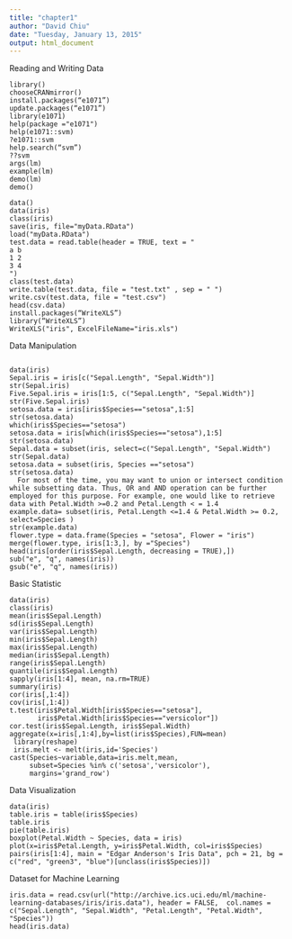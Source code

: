 ```yaml
---
title: "chapter1"
author: "David Chiu"
date: "Tuesday, January 13, 2015"
output: html_document
---
```


Reading and Writing Data
```
library()
chooseCRANmirror()
install.packages(“e1071”)
update.packages(“e1071”)
library(e1071)
help(package ="e1071")
help(e1071::svm)
?e1071::svm
help.search(“svm”)
??svm
args(lm)
example(lm)
demo(lm)
demo()

data()
data(iris)
class(iris)
save(iris, file="myData.RData")
load("myData.RData")
test.data = read.table(header = TRUE, text = "
a b
1 2
3 4
")
class(test.data)
write.table(test.data, file = "test.txt" , sep = " ")
write.csv(test.data, file = "test.csv")
head(csv.data)
install.packages(“WriteXLS”)
library(“WriteXLS”)
WriteXLS("iris", ExcelFileName="iris.xls")
```
Data Manipulation
```

data(iris)
Sepal.iris = iris[c("Sepal.Length", "Sepal.Width")]
str(Sepal.iris)
Five.Sepal.iris = iris[1:5, c("Sepal.Length", "Sepal.Width")]
str(Five.Sepal.iris)
setosa.data = iris[iris$Species=="setosa",1:5]
str(setosa.data)
which(iris$Species=="setosa")
setosa.data = iris[which(iris$Species=="setosa"),1:5]
str(setosa.data)
Sepal.data = subset(iris, select=c("Sepal.Length", "Sepal.Width")
str(Sepal.data)
setosa.data = subset(iris, Species =="setosa")
str(setosa.data)
  For most of the time, you may want to union or intersect condition while subsetting data. Thus, OR and AND operation can be further employed for this purpose. For example, one would like to retrieve data with Petal.Width >=0.2 and Petal.Length < = 1.4
example.data= subset(iris, Petal.Length <=1.4 & Petal.Width >= 0.2, select=Species )
str(example.data)
flower.type = data.frame(Species = "setosa", Flower = "iris")
merge(flower.type, iris[1:3,], by ="Species")
head(iris[order(iris$Sepal.Length, decreasing = TRUE),])
sub("e", "q", names(iris))
gsub("e", "q", names(iris))
```
Basic Statistic
```
data(iris)
class(iris)
mean(iris$Sepal.Length)
sd(iris$Sepal.Length)
var(iris$Sepal.Length)
min(iris$Sepal.Length)
max(iris$Sepal.Length)
median(iris$Sepal.Length)
range(iris$Sepal.Length)
quantile(iris$Sepal.Length)
sapply(iris[1:4], mean, na.rm=TRUE)
summary(iris)
cor(iris[,1:4])
cov(iris[,1:4])
t.test(iris$Petal.Width[iris$Species=="setosa"], 
       iris$Petal.Width[iris$Species=="versicolor"])
cor.test(iris$Sepal.Length, iris$Sepal.Width)
aggregate(x=iris[,1:4],by=list(iris$Species),FUN=mean)
 library(reshape)
 iris.melt <- melt(iris,id='Species')
cast(Species~variable,data=iris.melt,mean,
     subset=Species %in% c('setosa','versicolor'),
     margins='grand_row')

```
Data Visualization 
```
data(iris)
table.iris = table(iris$Species)
table.iris
pie(table.iris)
boxplot(Petal.Width ~ Species, data = iris)
plot(x=iris$Petal.Length, y=iris$Petal.Width, col=iris$Species)
pairs(iris[1:4], main = "Edgar Anderson's Iris Data", pch = 21, bg = c("red", "green3", "blue")[unclass(iris$Species)])
```
Dataset for Machine Learning
```
iris.data = read.csv(url("http://archive.ics.uci.edu/ml/machine-learning-databases/iris/iris.data"), header = FALSE,  col.names = c("Sepal.Length", "Sepal.Width", "Petal.Length", "Petal.Width", "Species"))
head(iris.data)
```

